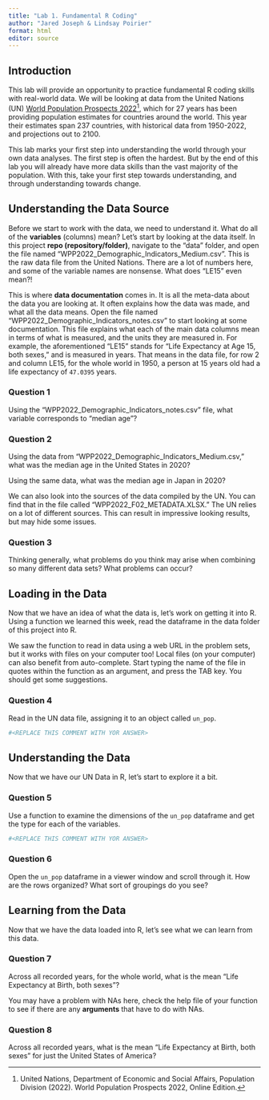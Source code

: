 ```yaml
---
title: "Lab 1. Fundamental R Coding"
author: "Jared Joseph & Lindsay Poirier"
format: html
editor: source
---
```


## Introduction

This lab will provide an opportunity to practice fundamental R coding skills with real-world data. We will be looking at data from the United Nations (UN) [World Population Prospects 2022](https://population.un.org/wpp/)[^1], which for 27 years has been providing population estimates for countries around the world. This year their estimates span 237 countries, with historical data from 1950-2022, and projections out to 2100. 

[^1]: United Nations, Department of Economic and Social Affairs, Population Division (2022). World Population Prospects 2022, Online Edition. 

This lab marks your first step into understanding the world through your own data analyses. The first step is often the hardest. But by the end of this lab you will already have more data skills than the vast majority of the population. With this, take your first step towards understanding, and through understanding towards change.

## Understanding the Data Source

Before we start to work with the data, we need to understand it. What do all of the **variables** (columns) mean? Let's start by looking at the data itself. In this project **repo (repository/folder)**, navigate to the "data" folder, and open the file named "WPP2022_Demographic_Indicators_Medium.csv". This is the raw data file from the United Nations. There are a lot of numbers here, and some of the variable names are nonsense. What does "LE15" even mean?!

This is where **data documentation** comes in. It is all the meta-data about the data you are looking at. It often explains how the data was made, and what all the data means. Open the file named "WPP2022_Demographic_Indicators_notes.csv" to start looking at some documentation. This file explains what each of the main data columns mean in terms of what is measured, and the units they are measured in. For example, the aforementioned "LE15" stands for "Life Expectancy at Age 15, both sexes," and is measured in years. That means in the data file,  for row 2 and column LE15, for the whole world in 1950, a person at 15 years old had a life expectancy of `47.0395` years.

:::{.callout-note}
### Question 1

Using the "WPP2022_Demographic_Indicators_notes.csv" file, what variable corresponds to "median age"?

<REPLACE THIS TEXT WITH YOR ANSWER>
:::
 
:::{.callout-note}
### Question 2

Using the data from "WPP2022_Demographic_Indicators_Medium.csv," what was the median age in the United States in 2020?

<REPLACE THIS TEXT WITH YOR ANSWER> 

Using the same data, what was the median age in Japan in 2020?

<REPLACE THIS TEXT WITH YOR ANSWER> 

:::
 
We can also look into the sources of the data compiled by the UN. You can find that in the file called "WPP2022_F02_METADATA.XLSX." The UN relies on a lot of different sources. This can result in impressive looking results, but may hide some issues.

:::{.callout-note}
### Question 3

Thinking generally, what problems do you think may arise when combining so many different data sets? What problems can occur?

<REPLACE THIS TEXT WITH YOR ANSWER>

:::

## Loading in the Data

Now that we have an idea of what the data is, let's work on getting it into R. Using a function we learned this week, read the dataframe in the data folder of this project into R.

:::{.callout-tip}
We saw the function to read in data using a web URL in the problem sets, but it works with files on your computer too! Local files (on your computer) can also benefit from auto-complete. Start typing the name of the file in quotes within the function as an argument, and press the TAB key. You should get some suggestions.
:::

:::{.callout-note}
### Question 4

Read in the UN data file, assigning it to an object called `un_pop`.
:::

```r

#<REPLACE THIS COMMENT WITH YOR ANSWER>

```


## Understanding the Data

Now that we have our UN Data in R, let's start to explore it a bit.

:::{.callout-note}
### Question 5

Use a function to examine the dimensions of the `un_pop` dataframe and get the type for each of the variables.
:::

```r

#<REPLACE THIS COMMENT WITH YOR ANSWER>

```

:::{.callout-note}
### Question 6

Open the `un_pop` dataframe in a viewer window and scroll through it. How are the rows organized? What sort of groupings do you see?
:::

## Learning from the Data

Now that we have the data loaded into R, let's see what we can learn from this data.

:::{.callout-note}
### Question 7

Across all recorded years, for the whole world, what is the mean "Life Expectancy at Birth, both sexes"?
:::

:::{.callout-tip}
You may have a problem with NAs here, check the help file of your function to see if there are any **arguments** that have to do with NAs.
:::

:::{.callout-note}
### Question 8

Across all recorded years, what is the mean "Life Expectancy at Birth, both sexes" for just the United States of America?
:::